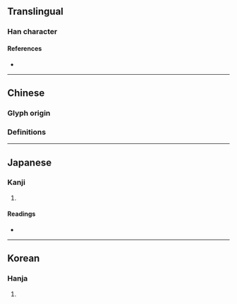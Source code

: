 {{character info}}
==Translingual==

===Han character===
{{Han char|rn=86|rad=火|as=09|sn=13|four=|canj=FMBK|ids=⿰火耎}}

====References====
* {{Han ref|kx=0677.010|dkj=19197|dj=1087.230|hdz=32216.060|uh=7157|ud=29015}}

----

==Chinese==

===Glyph origin===
{{Han etym}}

===Definitions===
{{zh-see|暖|v}}

----

==Japanese==

===Kanji===
{{ja-kanji|grade=|rs=火09}}

# {{rfdef|ja|sort=火09}}

====Readings====
* {{ja-readings|on=だん,なん|kun=あたたか,あたためる}}

----

==Korean==

===Hanja===
{{ko-hanja|난}}

# {{rfdef|ko|sort=火09}}